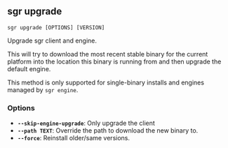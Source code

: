
## sgr upgrade

```sgr upgrade [OPTIONS] [VERSION]```

Upgrade sgr client and engine.

This will try to download the most recent stable binary for the current platform
into the location this binary is running from and then upgrade the default engine.

This method is only supported for single-binary installs and engines managed
by `sgr engine`.

### Options

  * **`--skip-engine-upgrade`**: Only upgrade the client
  * **`--path TEXT`**: Override the path to download the new binary to.
  * **`--force`**: Reinstall older/same versions.
